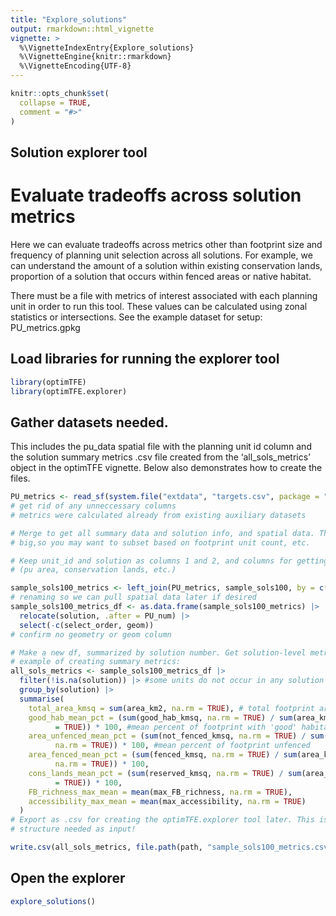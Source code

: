 ```yaml
---
title: "Explore_solutions"
output: rmarkdown::html_vignette
vignette: >
  %\VignetteIndexEntry{Explore_solutions}
  %\VignetteEngine{knitr::rmarkdown}
  %\VignetteEncoding{UTF-8}
---
```


```r
knitr::opts_chunk$set(
  collapse = TRUE,
  comment = "#>"
)
```
## Solution explorer tool
# Evaluate tradeoffs across solution metrics
Here we can evaluate tradeoffs across metrics other than footprint size and frequency
of planning unit selection across all solutions. For example, we can understand the
amount of a solution within existing conservation lands, proportion of a solution that
occurs within fenced areas or native habitat.

There must be a file with metrics of interest associated with each planning unit
in order to run this tool. These values can be calculated using zonal statistics or intersections.
See the example dataset for setup: PU_metrics.gpkg

## Load libraries for running the explorer tool

```r
library(optimTFE)
library(optimTFE.explorer)
```

## Gather datasets needed.
This includes the pu_data spatial file with the planning unit id column and the 
solution summary metrics .csv file created from the 'all_sols_metrics' object in
the optimTFE vignette. Below also demonstrates how to create the files.

```r
PU_metrics <- read_sf(system.file("extdata", "targets.csv", package = "optimTFE"))
# get rid of any unneccessary columns
# metrics were calculated already from existing auxiliary datasets

# Merge to get all summary data and solution info, and spatial data. This could get
# big,so you may want to subset based on footprint unit count, etc.

# Keep unit_id and solution as columns 1 and 2, and columns for getting summary stats 
# (pu area, conservation lands, etc.)

sample_sols100_metrics <- left_join(PU_metrics, sample_sols100, by = c("PU_num" = "unit_id"))
# renaming so we can pull spatial data later if desired
sample_sols100_metrics_df <- as.data.frame(sample_sols100_metrics) |>
  relocate(solution, .after = PU_num) |>
  select(-c(select_order, geom))
# confirm no geometry or geom column

# Make a new df, summarized by solution number. Get solution-level metrics:
# example of creating summary metrics:
all_sols_metrics <- sample_sols100_metrics_df |>
  filter(!is.na(solution)) |> #some units do not occur in any solution
  group_by(solution) |>
  summarise(
    total_area_kmsq = sum(area_km2, na.rm = TRUE), # total footprint area
    good_hab_mean_pct = (sum(good_hab_kmsq, na.rm = TRUE) / sum(area_km2, na.rm 
          = TRUE)) * 100, #mean percent of footprint with 'good' habitat
    area_unfenced_mean_pct = (sum(not_fenced_kmsq, na.rm = TRUE) / sum(area_km2,
          na.rm = TRUE)) * 100, #mean percent of footprint unfenced
    area_fenced_mean_pct = (sum(fenced_kmsq, na.rm = TRUE) / sum(area_km2,
          na.rm = TRUE)) * 100,
    cons_lands_mean_pct = (sum(reserved_kmsq, na.rm = TRUE) / sum(area_km2, na.rm 
          = TRUE)) * 100,
    FB_richness_max_mean = mean(max_FB_richness, na.rm = TRUE),
    accessibility_max_mean = mean(max_accessibility, na.rm = TRUE)
  )
# Export as .csv for creating the optimTFE.explorer tool later. This is the column
# structure needed as input! 

write.csv(all_sols_metrics, file.path(path, "sample_sols100_metrics.csv" ))

```
## Open the explorer

```r
explore_solutions()
```
